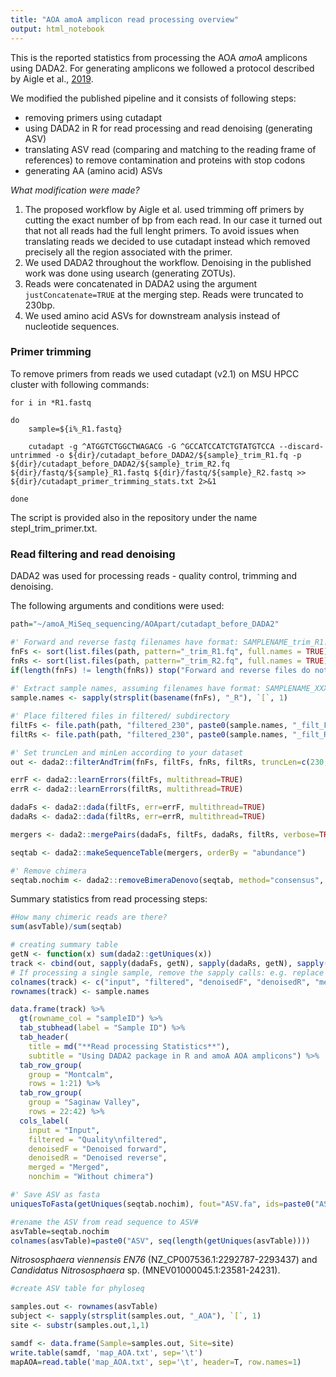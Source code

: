 ```yaml
---
title: "AOA amoA amplicon read processing overview"
output: html_notebook
---
```


This is the reported statistics from processing the AOA _amoA_ amplicons using DADA2. For generating amplicons we followed a protocol described by Aigle et al., [2019](https://environmentalmicrobiome.biomedcentral.com/articles/10.1186/s40793-019-0342-6). 

We modified the published pipeline and it consists of following steps:

+ removing primers using cutadapt
+ using DADA2 in R for read processing and read denoising (generating ASV)
+ translating ASV read (comparing and matching to the reading frame of references) to remove contamination and proteins with stop codons
+ generating AA (amino acid) ASVs

*What modification were made?*

1. The proposed workflow by Aigle et al. used trimming off primers by cutting the exact number of bp from each read. In our case it turned out that not all reads had the full lenght primers. To avoid issues when translating reads we decided to use cutadapt instead which removed precisely all the region associated with the primer.
2. We used DADA2 throughout the workflow. Denoising in the published work was done using usearch (generating ZOTUs). 
3. Reads were concatenated in DADA2 using the argument `justConcatenate=TRUE` at the merging step. Reads were truncated to 230bp.
4. We used amino acid ASVs for downstream analysis instead of nucleotide sequences. 

### Primer trimming
To remove primers from reads we used cutadapt (v2.1) on MSU HPCC cluster with following commands:
```{}
for i in *R1.fastq

do
	sample=${i%_R1.fastq}
	
	cutadapt -g ^ATGGTCTGGCTWAGACG -G ^GCCATCCATCTGTATGTCCA --discard-untrimmed -o ${dir}/cutadapt_before_DADA2/${sample}_trim_R1.fq -p ${dir}/cutadapt_before_DADA2/${sample}_trim_R2.fq ${dir}/fastq/${sample}_R1.fastq ${dir}/fastq/${sample}_R2.fastq >> ${dir}/cutadapt_primer_trimming_stats.txt 2>&1

done
```
The script is provided also in the repository under the name stepI_trim_primer.txt.

### Read filtering and read denoising
DADA2 was used for processing reads - quality control, trimming and denoising. 

The following arguments and conditions were used:

```r
path="~/amoA_MiSeq_sequencing/AOApart/cutadapt_before_DADA2"

#' Forward and reverse fastq filenames have format: SAMPLENAME_trim_R1.fq and SAMPLENAME_trim_R2.fq
fnFs <- sort(list.files(path, pattern="_trim_R1.fq", full.names = TRUE)) #pattern can be modify
fnRs <- sort(list.files(path, pattern="_trim_R2.fq", full.names = TRUE)) #pattern can be modify
if(length(fnFs) != length(fnRs)) stop("Forward and reverse files do not mach")
	
#' Extract sample names, assuming filenames have format: SAMPLENAME_XXX.fastq
sample.names <- sapply(strsplit(basename(fnFs), "_R"), `[`, 1)

#' Place filtered files in filtered/ subdirectory
filtFs <- file.path(path, "filtered_230", paste0(sample.names, "_filt_F.fastq.gz"))
filtRs <- file.path(path, "filtered_230", paste0(sample.names, "_filt_R.fastq.gz"))

#' Set truncLen and minLen according to your dataset
out <- dada2::filterAndTrim(fnFs, filtFs, fnRs, filtRs, truncLen=c(230,230), minLen = 230, truncQ=2, maxN=0, maxEE=c(2,2), compress=TRUE, multithread=TRUE, rm.phix=TRUE)

errF <- dada2::learnErrors(filtFs, multithread=TRUE)
errR <- dada2::learnErrors(filtRs, multithread=TRUE)

dadaFs <- dada2::dada(filtFs, err=errF, multithread=TRUE)
dadaRs <- dada2::dada(filtRs, err=errR, multithread=TRUE)

mergers <- dada2::mergePairs(dadaFs, filtFs, dadaRs, filtRs, verbose=TRUE, justConcatenate=TRUE)

seqtab <- dada2::makeSequenceTable(mergers, orderBy = "abundance")

#' Remove chimera
seqtab.nochim <- dada2::removeBimeraDenovo(seqtab, method="consensus", multithread=TRUE, verbose=TRUE)
```

Summary statistics from read processing steps:
```r
#How many chimeric reads are there?
sum(asvTable)/sum(seqtab)

# creating summary table
getN <- function(x) sum(dada2::getUniques(x))
track <- cbind(out, sapply(dadaFs, getN), sapply(dadaRs, getN), sapply(mergers, getN), rowSums(asvTable))
# If processing a single sample, remove the sapply calls: e.g. replace sapply(dadaFs, getN) with getN(dadaFs)
colnames(track) <- c("input", "filtered", "denoisedF", "denoisedR", "merged", "nonchim")
rownames(track) <- sample.names

data.frame(track) %>%
  gt(rowname_col = "sampleID") %>%
  tab_stubhead(label = "Sample ID") %>%
  tab_header(
    title = md("**Read processing Statistics**"),
    subtitle = "Using DADA2 package in R and amoA AOA amplicons") %>%
  tab_row_group(
    group = "Montcalm",
    rows = 1:21) %>%
  tab_row_group(
    group = "Saginaw Valley",
    rows = 22:42) %>%
  cols_label(
    input = "Input",
    filtered = "Quality\nfiltered",
    denoisedF = "Denoised forward",
    denoisedR = "Denoised reverse",
    merged = "Merged",
    nonchim = "Without chimera")
```


```r
#' Save ASV as fasta
uniquesToFasta(getUniques(seqtab.nochim), fout="ASV.fa", ids=paste0("ASV", seq(length(getUniques(seqtab.nochim)))))

#rename the ASV from read sequence to ASV#
asvTable=seqtab.nochim
colnames(asvTable)=paste0("ASV", seq(length(getUniques(asvTable))))
```

*_Nitrososphaera viennensis EN76_* (NZ_CP007536.1:2292787-2293437) and *_Candidatus Nitrososphaera_* sp. (MNEV01000045.1:23581-24231).

```r
#create ASV table for phyloseq

samples.out <- rownames(asvTable)
subject <- sapply(strsplit(samples.out, "_AOA"), `[`, 1)
site <- substr(samples.out,1,1)

samdf <- data.frame(Sample=samples.out, Site=site)
write.table(samdf, 'map_AOA.txt', sep='\t')
mapAOA=read.table('map_AOA.txt', sep='\t', header=T, row.names=1)


```